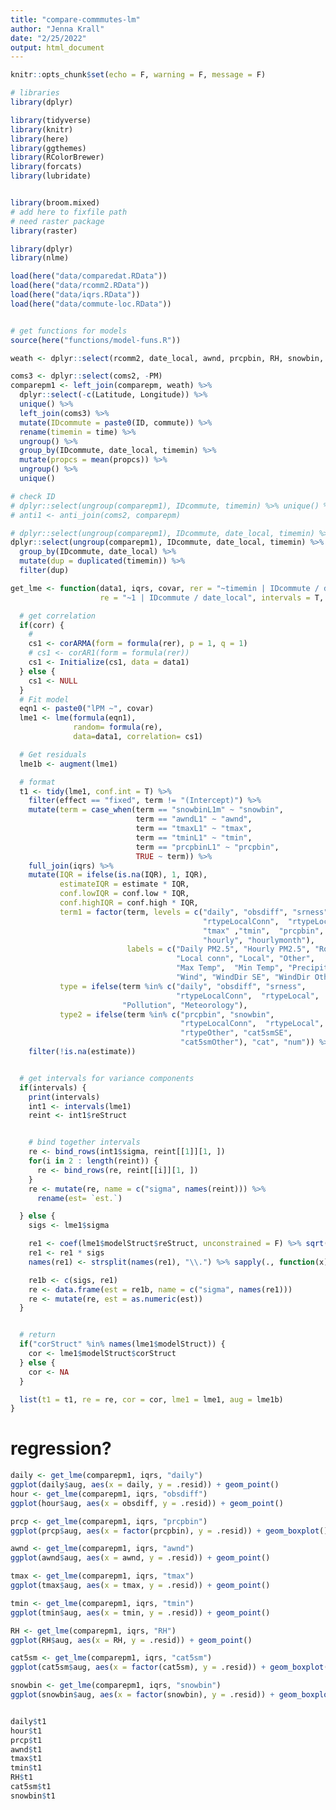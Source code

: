 ```yaml
---
title: "compare-commmutes-lm"
author: "Jenna Krall"
date: "2/25/2022"
output: html_document
---
```




```r
knitr::opts_chunk$set(echo = F, warning = F, message = F)
```

```r
# libraries
library(dplyr)

library(tidyverse)
library(knitr)
library(here)
library(ggthemes)
library(RColorBrewer)
library(forcats)
library(lubridate)


library(broom.mixed)
# add here to fixfile path
# need raster package
library(raster)

library(dplyr)
library(nlme)

```

```r
load(here("data/comparedat.RData"))
load(here("data/rcomm2.RData"))
load(here("data/iqrs.RData"))
load(here("data/commute-loc.RData"))


# get functions for models
source(here("functions/model-funs.R"))
```



```r
weath <- dplyr::select(rcomm2, date_local, awnd, prcpbin, RH, snowbin, tmax, tmin, cat5sm) %>% unique()

coms3 <- dplyr::select(coms2, -PM)
comparepm1 <- left_join(comparepm, weath) %>%
  dplyr::select(-c(Latitude, Longitude)) %>%
  unique() %>%
  left_join(coms3) %>%
  mutate(IDcommute = paste0(ID, commute)) %>%
  rename(timemin = time) %>%
  ungroup() %>%
  group_by(IDcommute, date_local, timemin) %>%
  mutate(propcs = mean(propcs)) %>%
  ungroup() %>%
  unique()

# check ID
# dplyr::select(ungroup(comparepm1), IDcommute, timemin) %>% unique() %>% View()
# anti1 <- anti_join(coms2, comparepm)

# dplyr::select(ungroup(comparepm1), IDcommute, date_local, timemin) %>% unique() %>% View()
dplyr::select(ungroup(comparepm1), IDcommute, date_local, timemin) %>%
  group_by(IDcommute, date_local) %>%
  mutate(dup = duplicated(timemin)) %>%
  filter(dup)
```




```r
get_lme <- function(data1, iqrs, covar, rer = "~timemin | IDcommute / date_local",
                    re = "~1 | IDcommute / date_local", intervals = T, corr = T) {

  # get correlation
  if(corr) {
    #
    cs1 <- corARMA(form = formula(rer), p = 1, q = 1)
    # cs1 <- corAR1(form = formula(rer))
    cs1 <- Initialize(cs1, data = data1)
  } else {
    cs1 <- NULL
  }
  # Fit model
  eqn1 <- paste0("lPM ~", covar)
  lme1 <- lme(formula(eqn1),
              random= formula(re),
              data=data1, correlation= cs1)

  # Get residuals
  lme1b <- augment(lme1)

  # format
  t1 <- tidy(lme1, conf.int = T) %>%
    filter(effect == "fixed", term != "(Intercept)") %>%
    mutate(term = case_when(term == "snowbinL1m" ~ "snowbin",
                            term == "awndL1" ~ "awnd",
                            term == "tmaxL1" ~ "tmax",
                            term == "tminL1" ~ "tmin",
                            term == "prcpbinL1" ~ "prcpbin",
                            TRUE ~ term)) %>%
    full_join(iqrs) %>%
    mutate(IQR = ifelse(is.na(IQR), 1, IQR),
           estimateIQR = estimate * IQR,
           conf.lowIQR = conf.low * IQR,
           conf.highIQR = conf.high * IQR,
           term1 = factor(term, levels = c("daily", "obsdiff", "srness", "timemin",
                                           "rtypeLocalConn",  "rtypeLocal",    "rtypeOther",
                                           "tmax" ,"tmin",  "prcpbin", "snowbin" , "awnd", "cat5smSE", "cat5smOther",
                                           "hourly", "hourlymonth"),
                          labels = c("Daily PM2.5", "Hourly PM2.5", "Roadiness", "Time since start",
                                     "Local conn", "Local", "Other",
                                     "Max Temp",  "Min Temp", "Precipitation","Snow",
                                     "Wind", "WindDir SE", "WindDir Other", "Hour Mean", "Hour Mon Mean")),
           type = ifelse(term %in% c("daily", "obsdiff", "srness",
                                     "rtypeLocalConn",  "rtypeLocal",    "rtypeOther", "timemin"),
                         "Pollution", "Meteorology"),
           type2 = ifelse(term %in% c("prcpbin", "snowbin",
                                      "rtypeLocalConn",  "rtypeLocal",
                                      "rtypeOther", "cat5smSE",
                                      "cat5smOther"), "cat", "num")) %>%
    filter(!is.na(estimate))


  # get intervals for variance components
  if(intervals) {
    print(intervals)
    int1 <- intervals(lme1)
    reint <- int1$reStruct


    # bind together intervals
    re <- bind_rows(int1$sigma, reint[[1]][1, ])
    for(i in 2 : length(reint)) {
      re <- bind_rows(re, reint[[i]][1, ])
    }
    re <- mutate(re, name = c("sigma", names(reint))) %>%
      rename(est= `est.`)

  } else {
    sigs <- lme1$sigma

    re1 <- coef(lme1$modelStruct$reStruct, unconstrained = F) %>% sqrt()
    re1 <- re1 * sigs
    names(re1) <- strsplit(names(re1), "\\.") %>% sapply(., function(x) x[[1]])

    re1b <- c(sigs, re1)
    re <- data.frame(est = re1b, name = c("sigma", names(re1)))
    re <- mutate(re, est = as.numeric(est))
  }


  # return
  if("corStruct" %in% names(lme1$modelStruct)) {
    cor <- lme1$modelStruct$corStruct
  } else {
    cor <- NA
  }

  list(t1 = t1, re = re, cor = cor, lme1 = lme1, aug = lme1b)
}


```

# regression?

```r

daily <- get_lme(comparepm1, iqrs, "daily")
ggplot(daily$aug, aes(x = daily, y = .resid)) + geom_point()
hour <- get_lme(comparepm1, iqrs, "obsdiff")
ggplot(hour$aug, aes(x = obsdiff, y = .resid)) + geom_point()

prcp <- get_lme(comparepm1, iqrs, "prcpbin")
ggplot(prcp$aug, aes(x = factor(prcpbin), y = .resid)) + geom_boxplot()

awnd <- get_lme(comparepm1, iqrs, "awnd")
ggplot(awnd$aug, aes(x = awnd, y = .resid)) + geom_point()

tmax <- get_lme(comparepm1, iqrs, "tmax")
ggplot(tmax$aug, aes(x = tmax, y = .resid)) + geom_point()

tmin <- get_lme(comparepm1, iqrs, "tmin")
ggplot(tmin$aug, aes(x = tmin, y = .resid)) + geom_point()

RH <- get_lme(comparepm1, iqrs, "RH")
ggplot(RH$aug, aes(x = RH, y = .resid)) + geom_point()

cat5sm <- get_lme(comparepm1, iqrs, "cat5sm")
ggplot(cat5sm$aug, aes(x = factor(cat5sm), y = .resid)) + geom_boxplot()

snowbin <- get_lme(comparepm1, iqrs, "snowbin")
ggplot(snowbin$aug, aes(x = factor(snowbin), y = .resid)) + geom_boxplot()


daily$t1
hour$t1
prcp$t1
awnd$t1
tmax$t1
tmin$t1
RH$t1
cat5sm$t1
snowbin$t1

```
